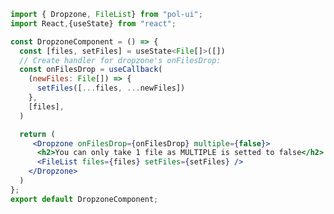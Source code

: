 ```jsx
import { Dropzone, FileList} from "pol-ui";
import React,{useState} from "react";

const DropzoneComponent = () => {
  const [files, setFiles] = useState<File[]>([])
  // Create handler for dropzone's onFilesDrop:
  const onFilesDrop = useCallback(
    (newFiles: File[]) => {
      setFiles([...files, ...newFiles])
    },
    [files],
  )

  return (
     <Dropzone onFilesDrop={onFilesDrop} multiple={false}>
      <h2>You can only take 1 file as MULTIPLE is setted to false</h2>
      <FileList files={files} setFiles={setFiles} />
    </Dropzone>
  )
};
export default DropzoneComponent;
```
